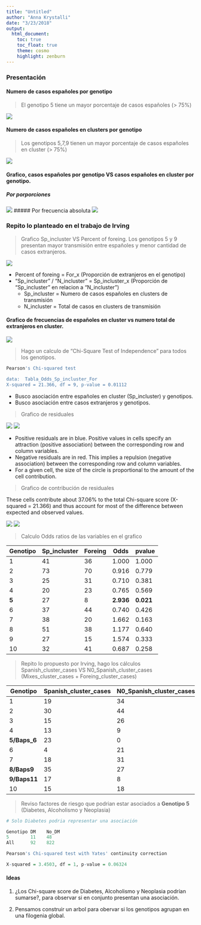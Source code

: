 ```yaml
---
title: "Untitled"
author: "Anna Krystalli"
date: "3/23/2018"
output:
  html_document:
    toc: true
    toc_float: true
    theme: cosmo
    highlight: zenburn
---
```


### Presentación
#### Numero de **casos españoles** por genotipo
> El genotipo 5 tiene un mayor porcentaje de casos españoles (> 75%)

![](assets/New_Baps-3d13ed82)

#### Numero de casos **españoles en clusters** por genotipo
>  Los genotipos 5,7,9 tienen un mayor porcentaje de casos españoles en cluster (> 75%)

![](assets/New_Baps-977b1344)

#### Grafico, casos españoles por genotipo VS casos españoles en cluster por genotipo.

##### Por porporciones
![](assets/New_Baps-0c40df9d.png)
##### Por frecuencia absoluta
![](assets/New_Baps-15073c12.png)

### Repito lo planteado en el trabajo de Irving
> Grafico Sp_incluster VS Percent of foreing. Los genotipos 5 y 9 presentan mayor transmisión entre españoles y menor cantidad de casos extranjeros.

![](assets/New_Baps-fb6d5319.png)

- Percent of foreing = For_x (Proporción de extranjeros en el genotipo)
- "Sp_incluster" / "N_incluster" = Sp_incluster_x (Proporción de "Sp_incluster" en relacion a "N_incluster")
    - Sp_incluster = Numero de casos españoles en clusters de transmisión
    - N_incluster = Total de casos en clusters de transmisión

#### Grafico de frecuencias de españoles en cluster vs numero total de extranjeros en cluster.
![](assets/New_Baps-139b713d.png)

> Hago un calculo de "Chi-Square Test of Independence" para todos los genotipos.

~~~r
Pearson's Chi-squared test

data:  Tabla_Odds_Sp_incluster_For
X-squared = 21.366, df = 9, p-value = 0.01112
~~~
- Busco asociación entre españoles en cluster (Sp_incluster) y genotipos.
- Busco asociación entre casos extranjeros y genotipos.

> Grafico de residuales

![](assets/New_Baps-e5d7fb62.png) ![](assets/New_Baps-2e04eecd.png)

- Positive residuals are in blue. Positive values in cells specify an attraction (positive association) between the corresponding row and column variables.
- Negative residuals are in red. This implies a repulsion (negative association) between the corresponding row and column variables.
- For a given cell, the size of the circle is proportional to the amount of the cell contribution.

> Grafico de contribución de residuales

These cells contribute about 37.06% to the total Chi-square score (X-squared = 21.366) and thus account for most of the difference between expected and observed values.

![](assets/New_Baps-5a0b4b1b.png) ![](assets/New_Baps-a680e606.png)

> Calculo Odds ratios de las variables en el grafico

|Genotipo|Sp_incluster|Foreing|Odds |pvalue|
|--------|------------|-------|-----|------|
|1       |41          |36 |1.000|1.000 |
|2       |73          |70 |0.916|0.779 |
|3       |25          |31 |0.710|0.381 |
|4       |20          |23 |0.765|0.569 |
|**5**     |27        |8  |**2.936**|**0.021** |
|6       |37          |44 |0.740|0.426 |
|7       |38          |20 |1.662|0.163 |
|8       |51          |38 |1.177|0.640 |
|9       |27          |15 |1.574|0.333 |
|10      |32          |41 |0.687|0.258 |

> Repito lo propuesto por Irving, hago los cálculos Spanish_cluster_cases VS N0_Spanish_cluster_cases (Mixes_cluster_cases + Foreing_cluster_cases)

|Genotipo  |Spanish_cluster_cases|N0_Spanish_cluster_cases|Odds |pvalue|
|----------|---------------------|------------------------|-----|------|
|1         |19                   |34                      |1.000|1.000 |
|2         |30                   |44                      |1.218|0.712 |
|3         |15                   |26                      |1.032|1.000 |
|4         |13                   |9                       |2.551|0.077 |
|**5/Baps_6**  |23                   |0                       |**Inf**  |**0.000** |
|6         |4                    |21                      |0.345|0.110 |
|7         |18                   |31                      |1.039|1.000 |
|**8/Baps9**   |35                   |27                      |**2.302**|**0.039** |
|**9/Baps11**  |17                   |8                       |**3.734**|**0.014** |
|10        |15                   |18                      |1.484|0.497 |

> Reviso factores de riesgo que podrian estar asociados a **Genotipo 5** (Diabetes, Alcoholismo y Neoplasia)

~~~ r
# Solo Diabetes podria representar una asociación

Genotipo DM    No_DM
5        11    48
All      92    822

Pearson's Chi-squared test with Yates' continuity correction

X-squared = 3.4503, df = 1, p-value = 0.06324
~~~

#### Ideas

1. ¿Los Chi-square score de Diabetes, Alcoholismo y Neoplasia podrían sumarse?, para observar si en conjunto presentan una asociación.

2. Pensamos construir un arbol para obervar si los genotipos agrupan en una filogenia global.
